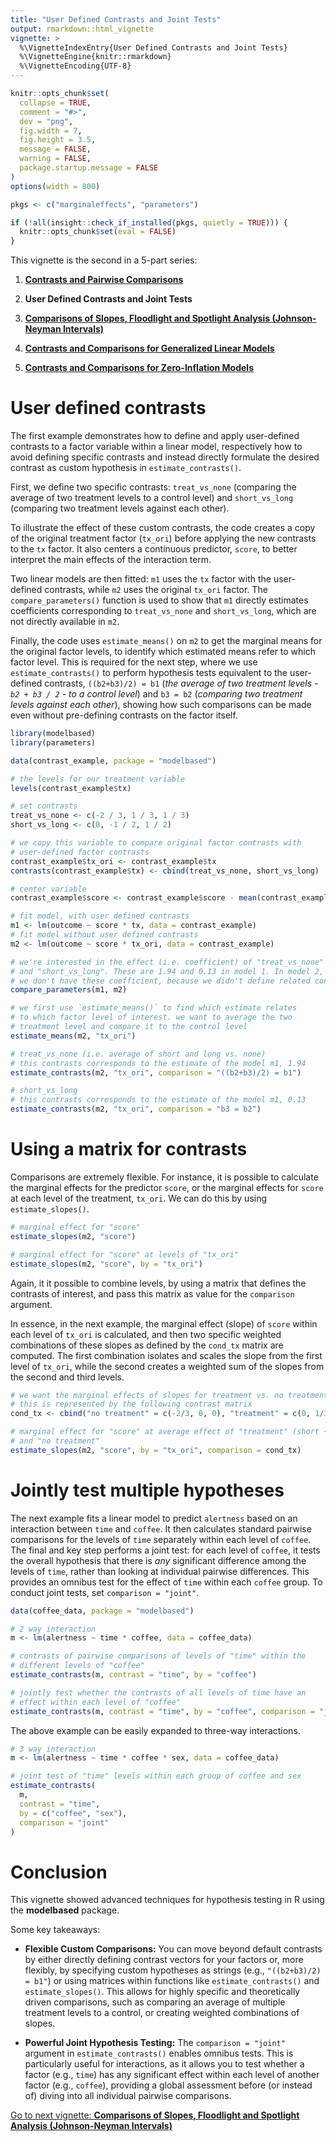 ```yaml
---
title: "User Defined Contrasts and Joint Tests"
output: rmarkdown::html_vignette
vignette: >
  %\VignetteIndexEntry{User Defined Contrasts and Joint Tests}
  %\VignetteEngine{knitr::rmarkdown}
  %\VignetteEncoding{UTF-8}
---
```


```r
knitr::opts_chunk$set(
  collapse = TRUE,
  comment = "#>",
  dev = "png",
  fig.width = 7,
  fig.height = 3.5,
  message = FALSE,
  warning = FALSE,
  package.startup.message = FALSE
)
options(width = 800)

pkgs <- c("marginaleffects", "parameters")

if (!all(insight::check_if_installed(pkgs, quietly = TRUE))) {
  knitr::opts_chunk$set(eval = FALSE)
}
```


This vignette is the second in a 5-part series:

1. [**Contrasts and Pairwise Comparisons**](https://easystats.github.io/modelbased/articles/introduction_comparisons_1.html)

2. **User Defined Contrasts and Joint Tests**

3. [**Comparisons of Slopes, Floodlight and Spotlight Analysis (Johnson-Neyman Intervals)**](https://easystats.github.io/modelbased/articles/introduction_comparisons_3.html)

4. [**Contrasts and Comparisons for Generalized Linear Models**](https://easystats.github.io/modelbased/articles/introduction_comparisons_4.html)

5. [**Contrasts and Comparisons for Zero-Inflation Models**](https://easystats.github.io/modelbased/articles/introduction_comparisons_5.html)

# User defined contrasts

The first example demonstrates how to define and apply user-defined contrasts to a factor variable within a linear model, respectively how to avoid defining specific contrasts and instead directly formulate the desired contrast as custom hypothesis in `estimate_contrasts()`.

First, we define two specific contrasts: `treat_vs_none` (comparing the average of two treatment levels to a control level) and `short_vs_long` (comparing two treatment levels against each other).

To illustrate the effect of these custom contrasts, the code creates a copy of the original treatment factor (`tx_ori`) before applying the new contrasts to the `tx` factor. It also centers a continuous predictor, `score`, to better interpret the main effects of the interaction term.

Two linear models are then fitted: `m1` uses the `tx` factor with the user-defined contrasts, while `m2` uses the original `tx_ori` factor. The `compare_parameters()` function is used to show that `m1` directly estimates coefficients corresponding to `treat_vs_none` and `short_vs_long`, which are not directly available in `m2`.

Finally, the code uses `estimate_means()` on `m2` to get the marginal means for the original factor levels, to identify which estimated means refer to which factor level. This is required for the next step, where we use `estimate_contrasts()` to perform hypothesis tests equivalent to the user-defined contrasts, `((b2+b3)/2) = b1` (*the average of two treatment levels - `b2 + b3 / 2` - to a control level*) and `b3 = b2` (*comparing two treatment levels against each other*), showing how such comparisons can be made even without pre-defining contrasts on the factor itself.

```r
library(modelbased)
library(parameters)

data(contrast_example, package = "modelbased")

# the levels for our treatment variable
levels(contrast_example$tx)

# set contrasts
treat_vs_none <- c(-2 / 3, 1 / 3, 1 / 3)
short_vs_long <- c(0, -1 / 2, 1 / 2)

# we copy this variable to compare original factor contrasts with
# user-defined factor contrasts
contrast_example$tx_ori <- contrast_example$tx
contrasts(contrast_example$tx) <- cbind(treat_vs_none, short_vs_long)

# center variable
contrast_example$score <- contrast_example$score - mean(contrast_example$score)

# fit model, with user defined contrasts
m1 <- lm(outcome ~ score * tx, data = contrast_example)
# fit model without user defined contrasts
m2 <- lm(outcome ~ score * tx_ori, data = contrast_example)

# we're interested in the effect (i.e. coefficient) of "treat_vs_none"
# and "short_vs_long". These are 1.94 and 0.13 in model 1. In model 2,
# we don't have these coefficient, because we didn't define related contrasts
compare_parameters(m1, m2)

# we first use `estimate_means()` to find which estimate relates
# to which factor level of interest. we want to average the two
# treatment level and compare it to the control level
estimate_means(m2, "tx_ori")

# treat_vs_none (i.e. average of short and long vs. none)
# this contrasts corresponds to the estimate of the model m1, 1.94
estimate_contrasts(m2, "tx_ori", comparison = "((b2+b3)/2) = b1")

# short_vs_long
# this contrasts corresponds to the estimate of the model m1, 0.13
estimate_contrasts(m2, "tx_ori", comparison = "b3 = b2")
```

# Using a matrix for contrasts

Comparisons are extremely flexible. For instance, it is possible to calculate the marginal effects for the predictor `score`, or the marginal effects for `score` at each level of the treatment, `tx_ori`. We can do this by using `estimate_slopes()`.

```r
# marginal effect for "score"
estimate_slopes(m2, "score")

# marginal effect for "score" at levels of "tx_ori"
estimate_slopes(m2, "score", by = "tx_ori")
```

Again, it it possible to combine levels, by using a matrix that defines the contrasts of interest, and pass this matrix as value for the `comparison` argument.

In essence, in the next example, the marginal effect (slope) of `score` within each level of `tx_ori` is calculated, and then two specific weighted combinations of these slopes as defined by the `cond_tx` matrix are computed. The first combination isolates and scales the slope from the first level of `tx_ori`, while the second creates a weighted sum of the slopes from the second and third levels.

```r
# we want the marginal effects of slopes for treatment vs. no treatment
# this is represented by the following contrast matrix
cond_tx <- cbind("no treatment" = c(-2/3, 0, 0), "treatment" = c(0, 1/3, 1/3))

# marginal effect for "score" at average effect of "treatment" (short + long)
# and "no treatment"
estimate_slopes(m2, "score", by = "tx_ori", comparison = cond_tx)
```

# Jointly test multiple hypotheses

The next example fits a linear model to predict `alertness` based on an interaction between `time` and `coffee`. It then calculates standard pairwise comparisons for the levels of `time` separately within each level of `coffee`. The final and key step performs a joint test: for each level of `coffee`, it tests the overall hypothesis that there is _any_ significant difference among the levels of `time`, rather than looking at individual pairwise differences. This provides an omnibus test for the effect of `time` within each `coffee` group. To conduct joint tests, set `comparison = "joint"`.

```r
data(coffee_data, package = "modelbased")

# 2 way interaction
m <- lm(alertness ~ time * coffee, data = coffee_data)

# contrasts of pairwise comparisons of levels of "time" within the
# different levels of "coffee"
estimate_contrasts(m, contrast = "time", by = "coffee")

# jointly test whether the contrasts of all levels of time have an
# effect within each level of "coffee"
estimate_contrasts(m, contrast = "time", by = "coffee", comparison = "joint")
```

The above example can be easily expanded to three-way interactions.

```r
# 3 way interaction
m <- lm(alertness ~ time * coffee * sex, data = coffee_data)

# joint test of "time" levels within each group of coffee and sex
estimate_contrasts(
  m,
  contrast = "time",
  by = c("coffee", "sex"),
  comparison = "joint"
)
```

# Conclusion

This vignette showed advanced techniques for hypothesis testing in R using the **modelbased** package.

Some key takeaways:

- **Flexible Custom Comparisons:** You can move beyond default contrasts by either directly defining contrast vectors for your factors or, more flexibly, by specifying custom hypotheses as strings (e.g., `"((b2+b3)/2) = b1"`) or using matrices within functions like `estimate_contrasts()` and `estimate_slopes()`. This allows for highly specific and theoretically driven comparisons, such as comparing an average of multiple treatment levels to a control, or creating weighted combinations of slopes.

- **Powerful Joint Hypothesis Testing:** The `comparison = "joint"` argument in `estimate_contrasts()` enables omnibus tests. This is particularly useful for interactions, as it allows you to test whether a factor (e.g., `time`) has any significant effect within each level of another factor (e.g., `coffee`), providing a global assessment before (or instead of) diving into all individual pairwise comparisons.

[Go to next vignette: **Comparisons of Slopes, Floodlight and Spotlight Analysis (Johnson-Neyman Intervals)**](https://easystats.github.io/modelbased/articles/introduction_comparisons_3.html)
